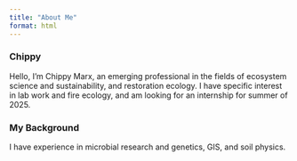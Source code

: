 ```yaml
---
title: "About Me"
format: html
---
```


### Chippy 

Hello, I'm Chippy Marx, an emerging professional in the fields of ecosystem science and sustainability, and restoration ecology. I have specific interest in lab work and fire ecology, and am looking for an internship for summer of 2025.

### My Background

I have experience in microbial research and genetics, GIS, and soil physics.


